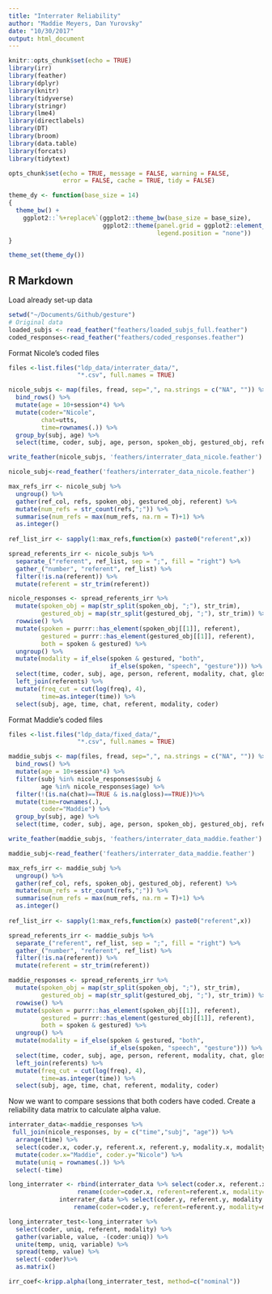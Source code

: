 ```yaml
---
title: "Interrater Reliability"
author: "Maddie Meyers, Dan Yurovsky"
date: "10/30/2017"
output: html_document
---
```


```r
knitr::opts_chunk$set(echo = TRUE)
library(irr)
library(feather)
library(dplyr)
library(knitr)
library(tidyverse)
library(stringr) 
library(lme4)
library(directlabels)
library(DT)
library(broom)
library(data.table)
library(forcats)
library(tidytext)

opts_chunk$set(echo = TRUE, message = FALSE, warning = FALSE, 
               error = FALSE, cache = TRUE, tidy = FALSE)

theme_dy <- function(base_size = 14) 
{
  theme_bw() +   
    ggplot2::`%+replace%`(ggplot2::theme_bw(base_size = base_size),
                          ggplot2::theme(panel.grid = ggplot2::element_blank(), 
                                         legend.position = "none"))
}

theme_set(theme_dy())
```

## R Markdown

Load already set-up data
```r
setwd("~/Documents/Github/gesture")
# Original data
loaded_subjs <- read_feather("feathers/loaded_subjs_full.feather")
coded_responses<-read_feather("feathers/coded_responses.feather")
```

Format Nicole's coded files
```r
files <-list.files("ldp_data/interrater_data/", 
                   "*.csv", full.names = TRUE)

nicole_subjs <- map(files, fread, sep=",", na.strings = c("NA", "")) %>%
  bind_rows() %>%
  mutate(age = 10+session*4) %>%
  mutate(coder="Nicole",
         chat=utts,
         time=rownames(.)) %>%
  group_by(subj, age) %>%
  select(time, coder, subj, age, person, spoken_obj, gestured_obj, referent, gloss, chat) 

write_feather(nicole_subjs, 'feathers/interrater_data_nicole.feather')

nicole_subj<-read_feather('feathers/interrater_data_nicole.feather') 

max_refs_irr <- nicole_subj %>%
  ungroup() %>%
  gather(ref_col, refs, spoken_obj, gestured_obj, referent) %>%
  mutate(num_refs = str_count(refs,";")) %>%
  summarise(num_refs = max(num_refs, na.rm = T)+1) %>%
  as.integer()
  
ref_list_irr <- sapply(1:max_refs,function(x) paste0("referent",x))

spread_referents_irr <- nicole_subjs %>%
  separate_("referent", ref_list, sep = ";", fill = "right") %>%
  gather_("number", "referent", ref_list) %>%
  filter(!is.na(referent)) %>%
  mutate(referent = str_trim(referent))

nicole_responses <- spread_referents_irr %>%
  mutate(spoken_obj = map(str_split(spoken_obj, ";"), str_trim),
         gestured_obj = map(str_split(gestured_obj, ";"), str_trim)) %>%
  rowwise() %>%
  mutate(spoken = purrr::has_element(spoken_obj[[1]], referent),
         gestured = purrr::has_element(gestured_obj[[1]], referent),
         both = spoken & gestured) %>%
  ungroup() %>%
  mutate(modality = if_else(spoken & gestured, "both", 
                            if_else(spoken, "speech", "gesture"))) %>%
  select(time, coder, subj, age, person, referent, modality, chat, gloss) %>%
  left_join(referents) %>%
  mutate(freq_cut = cut(log(freq), 4),
         time=as.integer(time)) %>%
  select(subj, age, time, chat, referent, modality, coder)
```
Format Maddie's coded files
```r
files <-list.files("ldp_data/fixed_data/", 
                   "*.csv", full.names = TRUE)

maddie_subjs <- map(files, fread, sep=",", na.strings = c("NA", "")) %>%
  bind_rows() %>%
  mutate(age = 10+session*4) %>%
  filter(subj %in% nicole_responses$subj &
         age %in% nicole_responses$age) %>%
  filter(!(is.na(chat)==TRUE & is.na(gloss)==TRUE))%>%
  mutate(time=rownames(.),
         coder="Maddie") %>%
  group_by(subj, age) %>%
  select(time, coder, subj, age, person, spoken_obj, gestured_obj, referent, gloss, chat) 

write_feather(maddie_subjs, 'feathers/interrater_data_maddie.feather')

maddie_subj<-read_feather('feathers/interrater_data_maddie.feather') 

max_refs_irr <- maddie_subj %>%
  ungroup() %>%
  gather(ref_col, refs, spoken_obj, gestured_obj, referent) %>%
  mutate(num_refs = str_count(refs,";")) %>%
  summarise(num_refs = max(num_refs, na.rm = T)+1) %>%
  as.integer()
  
ref_list_irr <- sapply(1:max_refs,function(x) paste0("referent",x))

spread_referents_irr <- maddie_subjs %>%
  separate_("referent", ref_list, sep = ";", fill = "right") %>%
  gather_("number", "referent", ref_list) %>%
  filter(!is.na(referent)) %>%
  mutate(referent = str_trim(referent))

maddie_responses <- spread_referents_irr %>%
  mutate(spoken_obj = map(str_split(spoken_obj, ";"), str_trim),
         gestured_obj = map(str_split(gestured_obj, ";"), str_trim)) %>%
  rowwise() %>%
  mutate(spoken = purrr::has_element(spoken_obj[[1]], referent),
         gestured = purrr::has_element(gestured_obj[[1]], referent),
         both = spoken & gestured) %>%
  ungroup() %>%
  mutate(modality = if_else(spoken & gestured, "both", 
                            if_else(spoken, "speech", "gesture"))) %>%
  select(time, coder, subj, age, person, referent, modality, chat, gloss) %>%
  left_join(referents) %>%
  mutate(freq_cut = cut(log(freq), 4),
         time=as.integer(time)) %>%
  select(subj, age, time, chat, referent, modality, coder)
```

Now we want to compare sessions that both coders have coded. Create a reliability data matrix to calculate alpha value.
```r
interrater_data<-maddie_responses %>%
 full_join(nicole_responses, by = c("time","subj", "age")) %>%
  arrange(time) %>%
  select(coder.x, coder.y, referent.x, referent.y, modality.x, modality.y, time) %>%
  mutate(coder.x="Maddie", coder.y="Nicole") %>%
  mutate(uniq = rownames(.)) %>%
  select(-time)

long_interrater <- rbind(interrater_data %>% select(coder.x, referent.x, modality.x, uniq) %>%
                   rename(coder=coder.x, referent=referent.x, modality=modality.x), 
              interrater_data %>% select(coder.y, referent.y, modality.y, uniq) %>%
                  rename(coder=coder.y, referent=referent.y, modality=modality.y))

long_interrater_test<-long_interrater %>%
  select(coder, uniq, referent, modality) %>%
  gather(variable, value, -(coder:uniq)) %>%
  unite(temp, uniq, variable) %>%
  spread(temp, value) %>%
  select(-coder)%>%
  as.matrix()

irr_coef<-kripp.alpha(long_interrater_test, method=c("nominal"))
```

